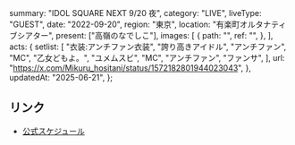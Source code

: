   summary: "IDOL SQUARE NEXT 9/20 夜",
  category: "LIVE",
  liveType: "GUEST",
  date: "2022-09-20",
  region: "東京",
  location: "有楽町オルタナティブシアター",
  present: ["高嶺のなでしこ"],
  images: [
    {
      path: "",
      ref: "",
    },
  ],
  acts: {
    setlist: [
      "衣装:アンチファン衣装",
      "誇り高きアイドル",
      "アンチファン",
      "MC",
      "乙女どもよ。",
      "ユメムスビ",
      "MC",
      "アンチファン",
      "ファンサ",
    ],
    url: "https://x.com/Mikuru_hositani/status/1572182801944023043",
  },
  updatedAt: "2025-06-21",
};

## リンク

- [公式スケジュール](https://takanenonadeshiko.jp/?p=442)
